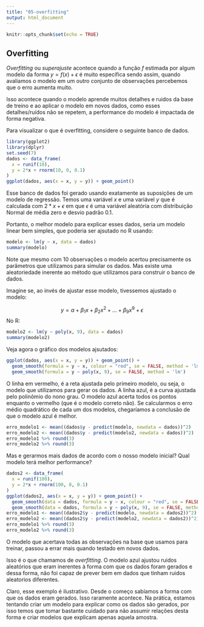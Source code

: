 ```yaml
---
title: "05-overfitting"
output: html_document
---
```


```r
knitr::opts_chunk$set(echo = TRUE)
```

## Overfitting

*Overfitting* ou *superajuste* acontece quando a função $f$ estimada por algum 
modelo da forma $y = f(x) + \epsilon$ é muito específica sendo assim, quando avaliamos
o modelo em um outro conjunto de observações percebemos que o erro aumenta muito.

Isso acontece quando o modelo aprende muitos detalhes e ruidos da base de treino e 
ao aplicar o modelo em novos dados, como esses detalhes/ruídos não se repetem, a
performance do modelo é impactada de forma negativa.

Para visualizar o que é overfitting, considere o seguinte banco de dados.

```r
library(ggplot2)
library(dplyr)
set.seed(7)
dados <- data_frame(
  x = runif(10),
  y = 2*x + rnorm(10, 0, 0.1)
)
ggplot(dados, aes(x = x, y = y)) + geom_point()
```

Esse banco de dados foi gerado usando exatamente as suposições de um modelo de regressão.
Temos uma variável $x$ e uma variável $y$ que é calculada com $2*x + \epsilon$ em que
$\epsilon$ é uma variável aleatória com distribuição Normal de média zero e desvio padrão $0.1$.

Portanto, o melhor modelo para explicar esses dados, seria um modelo linear bem simples,
que poderia ser ajsutado no R usando:

```r
modelo <- lm(y ~ x, data = dados)
summary(modelo)
```

Note que mesmo com 10 observações o modelo acertou precisamente os parâmetros que 
utilizamos para simular os dados. Mas existe uma aleatoriedade inerente ao método
que utilizamos para construir o banco de dados.

Imagine se, ao invés de ajustar esse modelo, tivessemos ajustado o modelo:

$$y = \alpha + \beta_1x + \beta_2x^2 + ... + \beta_9x^9 + \epsilon$$
No R:

```r
modelo2 <- lm(y ~ poly(x, 9), data = dados)
summary(modelo2)
```

Veja agora o gráfico dos modelos ajsutados:

```r
ggplot(dados, aes(x = x, y = y)) + geom_point() + 
  geom_smooth(formula = y ~ x, colour = "red", se = FALSE, method = 'lm') +
  geom_smooth(formula = y ~ poly(x, 9), se = FALSE, method = 'lm')
```

O linha em vermelho, é a reta ajustada pelo primeiro modelo, ou seja, o modelo que 
utilizamos para gerar os dados. A linha azul, é a curva ajustada pelo polinômio do
nono grau. O modelo azul acerta todos os pontos enquanto o vermelho (que é o modelo
correto não). Se calcularmos o erro médio quadrático de cada um dos modelos, chegaríamos
a conclusão de que o modelo azul é melhor.

```r
erro_modelo1 <- mean((dados$y - predict(modelo, newdata = dados))^2)
erro_modelo2 <- mean((dados$y - predict(modelo2, newdata = dados))^2)
erro_modelo1 %>% round(3)
erro_modelo2 %>% round(3)
```

Mas e gerarmos mais dados de acordo com o nosso modelo inicial? Qual modelo terá melhor
performance? 

```r
dados2 <- data_frame(
  x = runif(100),
  y = 2*x + rnorm(100, 0, 0.1)
)
ggplot(dados2, aes(x = x, y = y)) + geom_point() +
  geom_smooth(data = dados, formula = y ~ x, colour = "red", se = FALSE, method = 'lm') +
  geom_smooth(data = dados, formula = y ~ poly(x, 9), se = FALSE, method = 'lm')
erro_modelo1 <- mean((dados2$y - predict(modelo, newdata = dados2))^2)
erro_modelo2 <- mean((dados2$y - predict(modelo2, newdata = dados2))^2)
erro_modelo1 %>% round(3)
erro_modelo2 %>% round(3)
```

O modelo que acertava todas as observações na base que usamos para treinar, passou
a errar mais quando testado em novos dados.

Isso é o que chamamos de *overfitting*. O modelo azul ajustou ruidos aleatórios que
eram inerentes à forma com que os dados foram gerados e dessa forma, não foi capaz
de prever bem em dados que tinham ruidos aleatorios diferentes.

Claro, esse exemplo é ilustrativo. Desde o começo sabíamos a forma com que os dados
eram gerados. Isso raramente acontece. Na prática, estamos tentando criar um modelo 
para explicar como os dados são gerados, por isso temos que tomar bastante cuidado 
para não assumir relações desta forma e criar modelos que explicam apenas aquela amostra.








